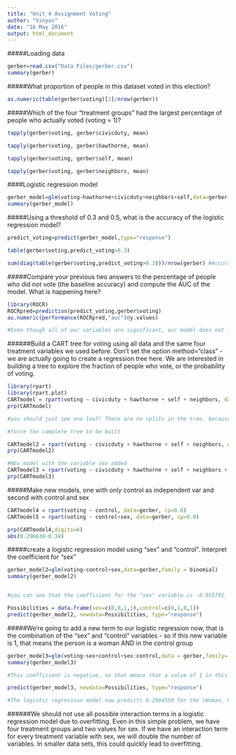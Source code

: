 ```yaml
---
title: "Unit 4 Assignment Voting"
author: "Vinyas"
date: "16 May 2016"
output: html_document
---
```


#####Loading data
```r
gerber=read.csv("Data Files/gerber.csv")
summary(gerber)
```

#####What proportion of people in this dataset voted in this election?
```r
as.numeric(table(gerber$voting)[2]/nrow(gerber))


```
#####Which of the four "treatment groups" had the largest percentage of people who actually voted (voting = 1)?
```r
tapply(gerber$voting, gerber$civicduty, mean)

tapply(gerber$voting, gerber$hawthorne, mean)

tapply(gerber$voting, gerber$self, mean)

tapply(gerber$voting, gerber$neighbors, mean)
```

####Logistic regression model
```r
gerber_model=glm(voting~hawthorne+civicduty+neighbors+self,data=gerber,family = binomial)
summary(gerber_model)
```

#####Using a threshold of 0.3 and 0.5, what is the accuracy of the logistic regression model?
```r
predict_voting=predict(gerber_model,type="response")

table(gerber$voting,predict_voting>0.3)

sum(diag(table(gerber$voting,predict_voting>0.3)))/nrow(gerber) #Accuracy
```
#####Compare your previous two answers to the percentage of people who did not vote (the baseline accuracy) and compute the AUC of the model. What is happening here?

```r
library(ROCR)
ROCRpred=prediction(predict_voting,gerber$voting)
as.numeric(performance(ROCRpred,"auc")@y.values)

#Even though all of our variables are significant, our model does not improve over the baseline model of just predicting that someone will not vote, and the AUC is low. So while the treatment groups do make a difference, this is a weak predictive model.
```

######Build a CART tree for voting using all data and the same four treatment variables we used before. Don't set the option method="class" - we are actually going to create a regression tree here. We are interested in building a tree to explore the fraction of people who vote, or the probability of voting.

```r
library(rpart)
library(rpart.plot)
CARTmodel = rpart(voting ~ civicduty + hawthorne + self + neighbors, data=gerber)
prp(CARTmodel)

#you should just see one leaf! There are no splits in the tree, because none of the variables make a big enough effect to be split on.
```

```r

#force the complete tree to be built

CARTmodel2 = rpart(voting ~ civicduty + hawthorne + self + neighbors, data=gerber, cp=0.0)
prp(CARTmodel2)

```
```r
#NEw model with the variable sex added
CARTmodel3 = rpart(voting ~ civicduty + hawthorne + self + neighbors + sex, data=gerber, cp=0.0)
prp(CARTmodel3)
```

#####Make new models, one with only control as independent var and second with control and sex
```r

CARTmodel4 = rpart(voting ~ control, data=gerber, cp=0.0)
CARTmodel5 = rpart(voting ~ control+sex, data=gerber, cp=0.0)

prp(CARTmodel4,digits=6)
abs(0.296638-0.34)
```

#####create a logistic regression model using "sex" and "control". Interpret the coefficient for "sex"
```r
gerber_model2=glm(voting~control+sex,data=gerber,family = binomial)
summary(gerber_model2)


#you can see that the coefficient for the "sex" variable is -0.055791. This means that women are less likely to vote, since women have a larger value in the sex variable, and a negative coefficient means that larger values are predictive of 0.

Possibilities = data.frame(sex=c(0,0,1,1),control=c(0,1,0,1))
predict(gerber_model2, newdata=Possibilities, type="response")
```

#####We're going to add a new term to our logistic regression now, that is the combination of the "sex" and "control" variables - so if this new variable is 1, that means the person is a woman AND in the control group
```r

gerber_model3=glm(voting~sex+control+sex:control,data = gerber,family='binomial')
summary(gerber_model3)

#This coefficient is negative, so that means that a value of 1 in this variable decreases the chance of voting. This variable will have variable 1 if the person is a woman and in the control group.
```

```r
predict(gerber_model3, newdata=Possibilities, type="response")

#The logistic regression model now predicts 0.2904558 for the (Woman, Control) case, so there is now a very small difference (practically zero) between CART and logistic regression.
```

######We should not use all possible interaction terms in a logistic regression model due to overfitting. Even in this simple problem, we have four treatment groups and two values for sex. If we have an interaction term for every treatment variable with sex, we will double the number of variables. In smaller data sets, this could quickly lead to overfitting.